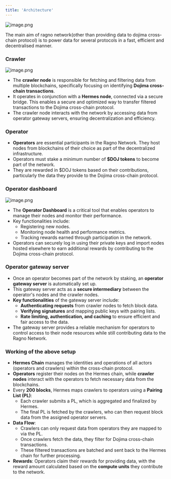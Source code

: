 ```yaml
---
title: 'Architecture'
---
```


![image.png](/images/ragno.webp)

The main aim of ragno network(other than providing data to dojima cross-chain protocol) is to power data for several protocols in a fast, efficient and decentralised manner.

### Crawler

![image.png](/images/Crawler.webp)

- The **crawler node** is responsible for fetching and filtering data from multiple blockchains, specifically focusing on identifying **Dojima cross-chain transactions**.
- It operates in conjunction with a **Hermes node**, connected via a secure bridge. This enables a secure and optimized way to transfer filtered transactions to the Dojima cross-chain protocol.
- The crawler node interacts with the network by accessing data from operator gateway servers, ensuring decentralization and efficiency.

### **Operator**

- **Operators** are essential participants in the Ragno Network. They host nodes from blockchains of their choice as part of the decentralized infrastructure.
- Operators must stake a minimum number of **$DOJ tokens** to become part of the network.
- They are rewarded in $DOJ tokens based on their contributions, particularly the data they provide to the Dojima cross-chain protocol.

### Operator dashboard

![image.png](/images/operator-dashboard.webp)

- The **Operator Dashboard** is a critical tool that enables operators to manage their nodes and monitor their performance.
- Key functionalities include:
    - Registering new nodes.
    - Monitoring node health and performance metrics.
    - Tracking rewards earned through participation in the network.
- Operators can securely log in using their private keys and import nodes hosted elsewhere to earn additional rewards by contributing to the Dojima cross-chain protocol.

### Operator gateway server

- Once an operator becomes part of the network by staking, an **operator gateway server** is automatically set up.
- This gateway server acts as a **secure intermediary** between the operator's nodes and the crawler nodes.
- **Key functionalities** of the gateway server include:
    - **Authenticating requests** from crawler nodes to fetch block data.
    - **Verifying signatures** and mapping public keys with pairing lists.
    - **Rate limiting, authentication, and caching** to ensure efficient and fair access to the data.
- The gateway server provides a reliable mechanism for operators to control access to their node resources while still contributing data to the Ragno Network.

### Working of the above setup

- **Hermes Chain** manages the identities and operations of all actors (operators and crawlers) within the cross-chain protocol.
- **Operators** register their nodes on the Hermes chain, while **crawler nodes** interact with the operators to fetch necessary data from the blockchains.
- Every **200 blocks**, Hermes maps crawlers to operators using a **Pairing List (PL)**:
    - Each crawler submits a PL, which is aggregated and finalized by Hermes.
    - The final PL is fetched by the crawlers, who can then request block data from the assigned operator servers.
- **Data Flow**:
    - Crawlers can only request data from operators they are mapped to via the PL.
    - Once crawlers fetch the data, they filter for Dojima cross-chain transactions.
    - These filtered transactions are batched and sent back to the Hermes chain for further processing.
- **Rewards**: Operators claim their rewards for providing data, with the reward amount calculated based on the **compute units** they contribute to the network.